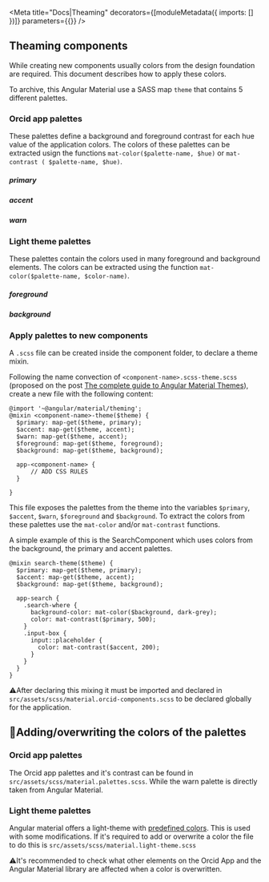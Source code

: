 
<Meta
  title="Docs|Theaming"
  decorators={[moduleMetadata({ imports: [] })]}
  parameters={{}}
/>

## Theaming components

While creating new components usually colors from the design foundation are required. This document describes how to apply these colors.

To archive, this Angular Material use a SASS map `theme` that contains 5 different palettes.

### Orcid app palettes

These palettes define a background and foreground contrast for each hue value of the application colors.
The colors of these palettes can be extracted usign the functions `mat-color($palette-name, $hue)` or `mat-contrast ( $palette-name, $hue)`.

##### primary

<Story id="foundation-palette--primary" height="110px" />

##### accent

<Story id="foundation-palette--accent" height="110px" />

##### warn

<Story id="foundation-palette--warn" height="110px" />

### Light theme palettes

These palettes contain the colors used in many foreground and background elements. The colors can be extracted using the function `mat-color($palette-name, $color-name)`.

##### foreground

<Story id="foundation-palette--foreground" height="140px" />

##### background

<Story id="foundation-palette--background" height="200px" />

### Apply palettes to new components

A `.scss` file can be created inside the component folder, to declare a theme mixin.

Following the name convection of `<component-name>.scss-theme.scss` (proposed on the post [The complete guide to Angular Material Themes](https://medium.com/@tomastrajan/the-complete-guide-to-angular-material-themes-4d165a9d24d1)), create a new file with the following content:

```
@import '~@angular/material/theming';
@mixin <component-name>-theme($theme) {
  $primary: map-get($theme, primary);
  $accent: map-get($theme, accent);
  $warn: map-get($theme, accent);
  $foreground: map-get($theme, foreground);
  $background: map-get($theme, background);

  app-<component-name> {
      // ADD CSS RULES
  }

}
```

This file exposes the palettes from the theme into the variables `$primary`, `$accent`, `$warn`, `$foreground` and `$background`.
To extract the colors from these palettes use the `mat-color` and/or `mat-contrast` functions.

A simple example of this is the SearchComponent which uses colors from the background, the primary and accent palettes.

```
@mixin search-theme($theme) {
  $primary: map-get($theme, primary);
  $accent: map-get($theme, accent);
  $background: map-get($theme, background);

  app-search {
    .search-where {
      background-color: mat-color($background, dark-grey);
      color: mat-contrast($primary, 500);
    }
    .input-box {
      input::placeholder {
        color: mat-contrast($accent, 200);
      }
    }
  }
}
```

⚠️After declaring this mixing it must be imported and declared in `src/assets/scss/material.orcid-components.scss` to be declared globally for the application.

## 🔧Adding/overwriting the colors of the palettes

### Orcid app palettes

The Orcid app palettes and it's contrast can be found in `src/assets/scss/material.palettes.scss`.
While the warn palette is directly taken from Angular Material.

### Light theme palettes

Angular material offers a light-theme with [predefined colors](https://github.com/angular/components/blob/8.1.4/src/material/core/theming/_palette.scss#L674-L745). This is used with some modifications.
If it's required to add or overwrite a color the file to do this is `src/assets/scss/material.light-theme.scss`

⚠️It's recommended to check what other elements on the Orcid App and the Angular Material library are affected when a color is overwritten.
